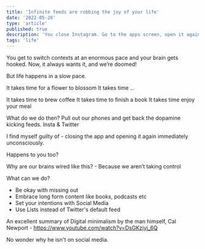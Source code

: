 ```yaml
---
title: 'Infinite feeds are robbing the joy of your life'
date: '2022-05-20'
type: 'article'
published: true
description: 'You close Instagram. Go to the apps screen, open it again. Invoulantarily!'
tags: 'life'
---
```


You get to switch contexts at an enormous pace and your brain gets hooked. Now, it always wants it, and we’re doomed!

But life happens in a slow pace.

It takes time for a flower to blossom
It takes time …

It takes time to brew coffee
It takes time to finish a book
It takes time enjoy your meal

What do we do then? Pull out our phones and get back the dopamine kicking feeds. Insta & Twitter

I find myself guilty of - closing the app and opening it again immediately unconsciously.

Happens to you too?

Why are our brains wired like this? - Because we aren’t taking control

What can we do?

- Be okay with missing out
- Embrace long form content like books, podcasts etc
- Set your intentions with Social Media
- Use Lists instead of Twitter's default feed

An excellent summary of Digital minimalism by the man himself, Cal Newport - https://www.youtube.com/watch?v=DsGKzjyj_6Q

No wonder why he isn't on social media.
